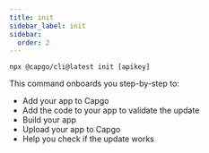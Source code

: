 ```yaml
---
title: init
sidebar_label: init
sidebar:
  order: 2
---
```


`npx @capgo/cli@latest init [apikey]`

This command onboards you step-by-step to:

- Add your app to Capgo
- Add the code to your app to validate the update
- Build your app
- Upload your app to Capgo
- Help you check if the update works 
